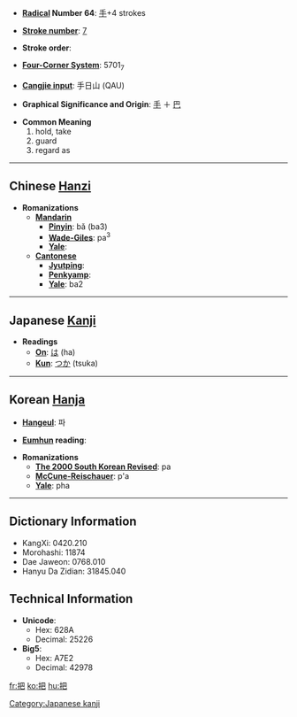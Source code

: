 * '''[[Wiktionary:Chinese radical index| Radical]] Number 64''': [[Wiktionary:Chinese radical index 手|手]]+4 strokes

* '''[[Wiktionary:Chinese total strokes index|Stroke number]]''': [[Wiktionary:Chinese total strokes index 7|7]]

* '''Stroke order''': 

* '''[[Wiktionary:Chinese four corner index|Four-Corner System]]''': 5701<sub>7</sub>

* '''[[Wiktionary:Chinese Cangjie index|Cangjie input]]''': 手日山 (QAU)

* '''Graphical Significance and Origin''': [[手]] ＋ [[巴]]

* '''Common Meaning'''
*#hold, take
*# guard
*# regard as


----

== Chinese [[Hanzi]] ==

* '''Romanizations'''
** '''[[Mandarin]]'''
*** '''[[Pinyin]]''': bǎ (ba3)
*** '''[[Wade-Giles]]''': pa<sup>3</sup>
*** '''[[Yale]]''': 
** '''[[Cantonese]]'''
*** '''[[Jyutping]]''':
*** '''[[Penkyamp]]''': 
*** '''[[Yale]]''': ba2


----

== Japanese [[Kanji]] ==

* '''Readings'''
** '''[[On]]''': [[は]] (ha)
** '''[[Kun]]''': [[つか]] (tsuka)


----

== Korean [[Hanja]] ==

* '''[[Hangeul]]''': 파

* '''[[Eumhun]] reading''': 

* '''Romanizations'''
** '''[[The 2000 South Korean Revised Romanization|The 2000 South Korean Revised]]''': pa
** '''[[McCune-Reischauer]]''': p'a
** '''[[Yale]]''': pha

----

== Dictionary Information ==

* KangXi: 0420.210
* Morohashi: 11874
* Dae Jaweon: 0768.010
* Hanyu Da Zidian: 31845.040

== Technical Information ==

* '''Unicode''':
** Hex: 628A
** Decimal: 25226
* '''Big5''':
** Hex: A7E2
** Decimal: 42978

[[Category:Japanese kanji]]

[[fr:把]]
[[ko:把]]
[[hu:把]]
